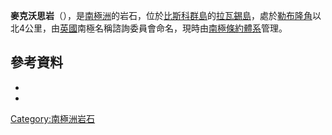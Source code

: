 {{coord|66|2|S|66|34|W|source:GNIS|display=title}}

'''麥克沃思岩'''（{{lang-en|Mackworth Rock}}），是[[南極洲|南極洲]]的岩石，位於[[比斯科群島|比斯科群島]]的[[拉瓦錫島|拉瓦錫島]]，處於[[勒布隆角|勒布隆角]]以北4公里，由[[英國|英國]]南極名稱諮詢委員會命名，現時由[[南極條約體系|南極條約體系]]管理。

==參考資料==
*{{cite gnis | type = antarid | id = 9246| name = Mackworth Rock | accessdate = 2013-07-18}}
*{{usgs-gazetteer|id=9246}}

{{DEFAULTSORT:Mackworth Rock}}
[[Category:南極洲岩石|Category:南極洲岩石]]


{{Biscoes-geo-stub}}